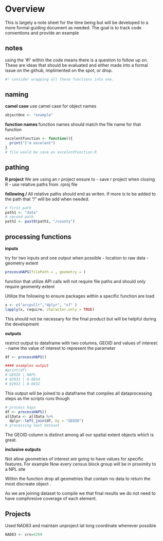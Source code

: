 # Overview

This is largely a note sheet for the time being but will be developed to a more formal guiding document as needed. The goal is to track code conventions and provide an example


## notes
using the '#!' within the code means there is a question to follow up on. These are ideas that should be evaluated and either made into a formal issue on the github, implimented on the spot, or drop.
```r
#! consider wrapping all these functions into one.
```



## naming

**camel case**
use camel case for object names
```r
objectOne <- "example"
```

**function names **
function names should match the file name for that function
```r
excelentFunction <- function(){
  print("I'm excelent")
}
# file would be save as excelentFunction.R
```


## pathing


**R project**
We are using an r project ensure to
- save r project when closing R
- use relative paths from .rproj file


**following / **
All relative paths should end as writen. If more is to be added to the path that "/" will be add when needed.
```r
# first path
path1 <- "data"
# second path
path2 <- past0(path1, "/county")

```


## processing functions

**inputs**

try for two inputs and one output when possible
- location to raw data
- geometry extent
```r
processHAPS(filePath = , geometry = )
```
function that utilize API calls will not require file paths and should only require geomenty extent


Utilize the following to ensure packages within a specific function are load
```r
x <- c("arcpullr","dplyr", "sf" )
lapply(x, require, character.only = TRUE)

```
This should not be necessary for the final product but will be helpful during the development

**outputs**

restrict output to dataframe with two columns, GEOID and values of interest:
- name the value of interest to represent the parameter
```r
df <- processHAPS()

#### examples output
#print(df)
# GEOID | HAPS
# 02931 | 0.0834
# 02932 | 0.0432
```

This output will be joined to a dataframe that compiles all dataprocessing steps as the scripts runs though

```r
# process haps
df <- processHAPS()
allData <- allData %>%
  dplyr::left_join(df, by = "GEOID")
# processing next dataset
```

The GEOID column is distinct among all our spatial extent objects which is great.


**inclusive outputs**

Not allow geometries of interest are going to have values for specific features.
For example
Now every census block group will be in proximity to a NPL site

Within the function drop all geometries that contain no data to return the most discreate object .

As we are joining dataset to compile we that final results we do not need to have comphresive coverage of each element.


## Projects
Used NAD83 and maintain unproject lat long coordinate whenever possible
```r
NAD83 <- crs=4269
```
